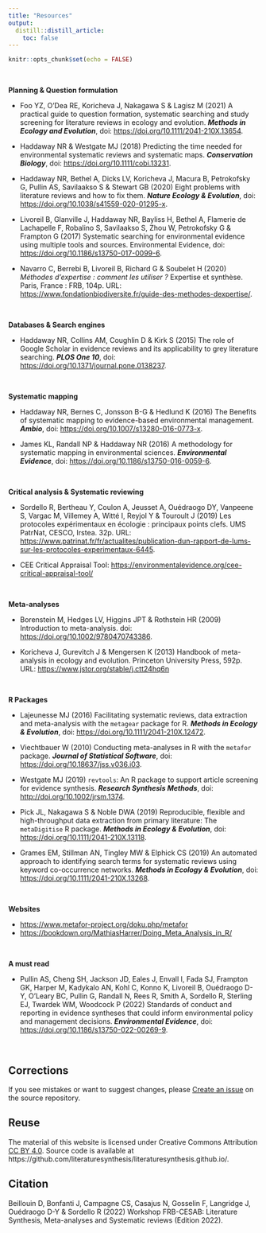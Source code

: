 ```yaml
---
title: "Resources"
output: 
  distill::distill_article:
    toc: false
---
```


```r
knitr::opts_chunk$set(echo = FALSE)
```


<br/>



**Planning & Question formulation**

- Foo YZ, O'Dea RE, Koricheva J, Nakagawa S & Lagisz M (2021) A practical guide to question formation, systematic searching and study screening for literature reviews in ecology and evolution. **_Methods in Ecology and Evolution_**, doi: <https://doi.org/10.1111/2041-210X.13654>.

- Haddaway NR & Westgate MJ (2018) Predicting the time needed for environmental systematic reviews and systematic maps. **_Conservation Biology_**, doi: <https://doi.org/10.1111/cobi.13231>.

- Haddaway NR, Bethel A, Dicks LV, Koricheva J, Macura B, Petrokofsky G, Pullin AS, Savilaakso S & Stewart GB (2020) Eight problems with literature reviews and how to fix them. **_Nature Ecology & Evolution_**, doi: <https://doi.org/10.1038/s41559-020-01295-x>.

- Livoreil B, Glanville J, Haddaway NR, Bayliss H, Bethel A, Flamerie de Lachapelle F, Robalino S, Savilaakso S, Zhou W, Petrokofsky G & Frampton G (2017) Systematic searching for environmental evidence using multiple tools and sources. Environmental Evidence, doi: <https://doi.org/10.1186/s13750-017-0099-6>.

- Navarro C, Berrebi B, Livoreil B, Richard G & Soubelet H (2020) _Méthodes d’expertise : comment les utiliser ?_ Expertise et synthèse. Paris, France : FRB, 104p. URL: <https://www.fondationbiodiversite.fr/guide-des-methodes-dexpertise/>.



<br/>


**Databases & Search engines**

- Haddaway NR, Collins AM, Coughlin D & Kirk S (2015) The role of Google Scholar in evidence reviews and its applicability to grey literature searching. **_PLOS One 10_**, doi: <https://doi.org/10.1371/journal.pone.0138237>.



<br/>


**Systematic mapping**


- Haddaway NR, Bernes C, Jonsson B-G & Hedlund K (2016) The Benefits of systematic mapping to evidence-based environmental management. **_Ambio_**, doi: <https://doi.org/10.1007/s13280-016-0773-x>.

- James KL, Randall NP & Haddaway NR (2016) A methodology for systematic mapping in environmental sciences. **_Environmental Evidence_**, doi: <https://doi.org/10.1186/s13750-016-0059-6>.


<br/>


**Critical analysis & Systematic reviewing**

- Sordello R, Bertheau Y, Coulon A, Jeusset A, Ouédraogo DY, Vanpeene S, Vargac M, Villemey A, Witté I, Reyjol Y & Touroult J (2019) Les protocoles expérimentaux en écologie : principaux points clefs. UMS PatrNat, CESCO, Irstea. 32p. URL: <https://www.patrinat.fr/fr/actualites/publication-dun-rapport-de-lums-sur-les-protocoles-experimentaux-6445>.

- CEE Critical Appraisal Tool:  <https://environmentalevidence.org/cee-critical-appraisal-tool/>


<br/>


**Meta-analyses**

- Borenstein M, Hedges LV, Higgins JPT & Rothstein HR (2009) Introduction to meta-analysis. doi: <https://doi.org/10.1002/9780470743386>.

- Koricheva J, Gurevitch J & Mengersen K (2013) Handbook of meta-analysis in ecology and evolution. Princeton University Press, 592p. URL:
<https://www.jstor.org/stable/j.ctt24hq6n>


<br/>


**R Packages**

- Lajeunesse MJ (2016) Facilitating systematic reviews, data extraction and meta-analysis with the `metagear` package for R. **_Methods in Ecology & Evolution_**, doi: <https://doi.org/10.1111/2041-210X.12472>.

- Viechtbauer W (2010) Conducting meta-analyses in R with the `metafor` package. **_Journal of Statistical Software_**, doi: <https://doi.org/10.18637/jss.v036.i03>.

- Westgate MJ (2019) `revtools`: An R package to support article screening for evidence synthesis. **_Research Synthesis Methods_**, doi: <http://doi.org/10.1002/jrsm.1374>.

- Pick JL, Nakagawa S & Noble DWA (2019) Reproducible, flexible and high-throughput data extraction from primary literature: The `metaDigitise` R package. **_Methods in Ecology & Evolution_**, doi: <https://doi.org/10.1111/2041-210X.13118>.

- Grames EM, Stillman AN, Tingley MW & Elphick CS (2019) An automated approach to identifying search terms for systematic reviews using keyword co-occurrence networks. **_Methods in Ecology & Evolution_**, doi: <https://doi.org/10.1111/2041-210X.13268>.


<br/>



**Websites**

- <https://www.metafor-project.org/doku.php/metafor>
- <https://bookdown.org/MathiasHarrer/Doing_Meta_Analysis_in_R/>


<br/>



**A must read**

- Pullin AS, Cheng SH, Jackson JD, Eales J, Envall I, Fada SJ, Frampton GK, Harper M, Kadykalo AN, Kohl C, Konno K, Livoreil B, Ouédraogo D-Y, O'Leary BC, Pullin G, Randall N, Rees R, Smith A, Sordello R, Sterling EJ, Twardek WM, Woodcock P (2022) Standards of conduct and reporting in evidence syntheses that could inform environmental policy and management decisions. **_Environmental Evidence_**, doi: <https://doi.org/10.1186/s13750-022-00269-9>.



<br/>



## Corrections {.appendix}


If you see mistakes or want to suggest changes, please 
[Create an issue](https://github.com/literaturesynthesis/literaturesynthesis.github.io/issues)
on the source repository.



## Reuse {.appendix}


The material of this website is licensed under Creative Commons Attribution 
[CC BY 4.0](https://creativecommons.org/licenses/by/4.0/).
Source code is available at https://github.com/literaturesynthesis/literaturesynthesis.github.io/.



## Citation {.appendix}



Beillouin D, Bonfanti J, Campagne CS, Casajus N, Gosselin F, Langridge J, Ouédraogo D-Y & Sordello R (2022) 
Workshop FRB-CESAB: Literature Synthesis, Meta-analyses and Systematic reviews (Edition 2022). 
